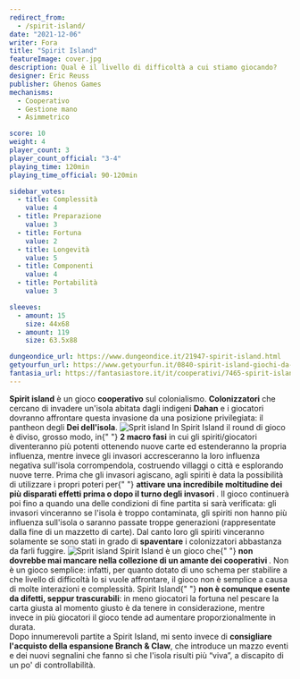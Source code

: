 ```yaml
---
redirect_from:
  - /spirit-island/
date: "2021-12-06"
writer: Fora
title: "Spirit Island"
featureImage: cover.jpg
description: Qual è il livello di difficoltà a cui stiamo giocando?
designer: Eric Reuss
publisher: Ghenos Games
mechanisms:
  - Cooperativo
  - Gestione mano
  - Asimmetrico

score: 10
weight: 4
player_count: 3
player_count_official: "3-4"
playing_time: 120min
playing_time_official: 90-120min

sidebar_votes:
  - title: Complessità
    value: 4
  - title: Preparazione
    value: 3
  - title: Fortuna
    value: 2
  - title: Longevità
    value: 5
  - title: Componenti
    value: 4
  - title: Portabilità
    value: 3

sleeves:
  - amount: 15
    size: 44x68
  - amount: 119
    size: 63.5x88

dungeondice_url: https://www.dungeondice.it/21947-spirit-island.html
getyourfun_url: https://www.getyourfun.it/0840-spirit-island-giochi-da-tavolo-di-guerra.html
fantasia_url: https://fantasiastore.it/it/cooperativi/7465-spirit-island.html
---
```


<Setting>
  <strong>Spirit island</strong> è un gioco <strong>cooperativo</strong> sul
  colonialismo. <strong>Colonizzatori</strong> che cercano di invadere un'isola
  abitata dagli indigeni <strong>Dahan</strong> e i giocatori dovranno
  affrontare questa invasione da una posizione privilegiata: il pantheon degli
  <strong>Dei dell'isola</strong>.
</Setting>

<img src="./game1.jpg" alt="Sprit island" />

<Rules>
  In Spirit Island il round di gioco è diviso, grosso modo, in{" "}
  <strong>2 macro fasi</strong> in cui gli spiriti/giocatori diventeranno più
  potenti ottenendo nuove carte ed estenderanno la propria influenza, mentre
  invece gli invasori accresceranno la loro influenza negativa sull'isola
  corrompendola, costruendo villaggi o città e esplorando nuove terre. Prima che
  gli invasori agiscano, agli spiriti è data la possibilità di utilizzare i
  propri poteri per{" "}
  <strong>
    attivare una incredibile moltitudine dei più disparati effetti prima o dopo
    il turno degli invasori
  </strong>
  . Il gioco continuerà poi fino a quando una delle condizioni di fine partita si
  sarà verificata: gli invasori vinceranno se l'isola è troppo contaminata, gli spiriti
  non hanno più influenza sull'isola o saranno passate troppe generazioni (rappresentate
  dalla fine di un mazzetto di carte). Dal canto loro gli spiriti vinceranno solamente
  se sono stati in grado di <strong>spaventare</strong> i colonizzatori abbastanza
  da farli fuggire.
</Rules>

<img src="./game2.jpg" alt="Sprit island" />

<Feedback>
  Spirit Island è un gioco che{" "}
  <strong>
    non dovrebbe mai mancare nella collezione di un amante dei cooperativi
  </strong>
  . Non è un gioco semplice: infatti, per quanto dotato di uno schema per
  stabilire a che livello di difficoltà lo si vuole affrontare, il gioco non è
  semplice a causa di molte interazioni e complessità. Spirit Island{" "}
  <strong>non è comunque esente da difetti, seppur trascurabili</strong>: in
  meno giocatori la fortuna nel pescare la carta giusta al momento giusto è da
  tenere in considerazione, mentre invece in più giocatori il gioco tende ad
  aumentare proporzionalmente in durata.
  <br />
  Dopo innumerevoli partite a Spirit Island, mi sento invece di <strong>consigliare l'acquisto
  della espansione Branch &amp; Claw</strong>, che introduce un mazzo eventi e dei nuovi segnalini
  che fanno sì che l'isola risulti più “viva”, a discapito di un po' di controllabilità.

</Feedback>

<Instagram id="CXJTsEfgCfA" />
